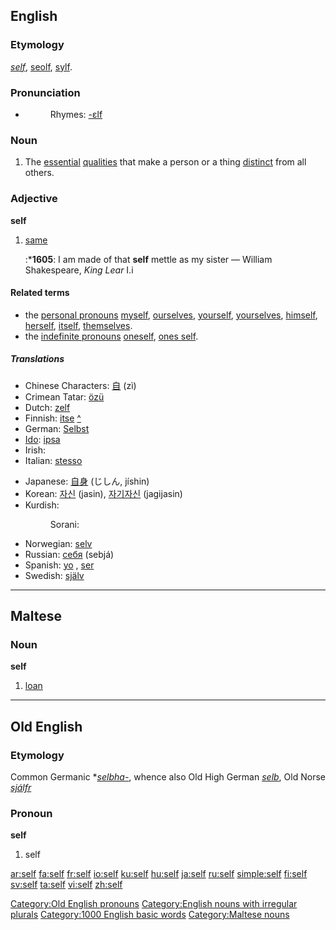 {{see|self-}}
{{wikipedia}}
==English==
===Etymology===
{{OE.}} ''[[#Old English|self]]'', [[seolf]], [[sylf]]. 

===Pronunciation===
{{IPA|/sɛlf/}}
*{{audio|en-us-self.ogg|Audio (US)}}
*:Rhymes: [[Rhymes:English:-ɛlf|-ɛlf]]

===Noun===
{{en-noun|selves}}

# The [[essential]] [[qualities]] that make a person or a thing [[distinct]] from all others.

===Adjective===
'''self'''

# {{obsolete}} [[same]]
#:*'''1605''': I am made of that '''self''' mettle as my sister — William Shakespeare, ''King Lear'' I.i

====Related terms====
*the [[personal pronouns]] [[myself]], [[ourselves]], [[yourself]], [[yourselves]], [[himself]], [[herself]], [[itself]], [[themselves]].
*the [[indefinite pronouns]] [[oneself]], [[one's self|ones self]].

=====Translations=====
{{top}}
*Chinese Characters: [[自]] (zì)
*Crimean Tatar: [[özü]]
*Dutch: [[zelf]] {{n}}
*Finnish: [[itse]] [[:fi:itse|^]]
*German: [[Selbst]] {{n}}
*[[Ido]]: [[ipsa]]
*Irish: {{t|ga|féin}}
*Italian: [[stesso]]
{{mid}}
*Japanese: [[自身]] (じしん, jíshin)
*Korean: [[자신]] (jasin), [[자기자신]] (jagijasin)
*Kurdish:
*:Sorani: {{t|ku|خۆ|tr=xo|sc=KUchar}}
*Norwegian: [[selv]]
*Russian: [[себя]] (sebjá)
*Spanish: [[yo]] {{m}} {{italbrac|psychology}}, [[ser]] {{m}} {{italbrac|psychology}}
*Swedish: [[själv]]
{{bottom}}

----

==Maltese==
===Noun===
'''self'''

# [[loan]]

----

==Old English==
===Etymology===
Common Germanic *''[[selbha-]]'', whence also Old High German ''[[selb]]'', Old Norse ''[[sjálfr]]''
===Pronoun===
'''self'''

# self

[[Category:Old English pronouns]]
[[Category:English nouns with irregular plurals]]
[[Category:1000 English basic words]]
[[Category:Maltese nouns]]

[[ar:self]]
[[fa:self]]
[[fr:self]]
[[io:self]]
[[ku:self]]
[[hu:self]]
[[ja:self]]
[[ru:self]]
[[simple:self]]
[[fi:self]]
[[sv:self]]
[[ta:self]]
[[vi:self]]
[[zh:self]]